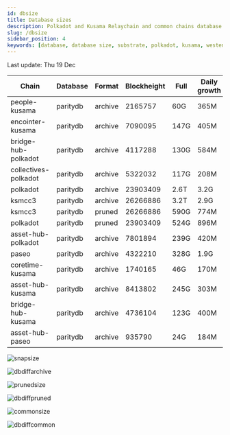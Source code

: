 ```yaml
---
id: dbsize
title: Database sizes
description: Polkadot and Kusama Relaychain and common chains database sizes
slug: /dbsize
sidebar_position: 4
keywords: [database, database size, substrate, polkadot, kusama, westend]
---
```



Last update: Thu 19 Dec

| Chain    | Database   | Format | Blockheight | Full         | Daily growth |
| ------------------------| ----------- | -------- | ------- | ---------- | ----- | 
| people-kusama | paritydb | archive | 2165757 | 60G | 365M |
| encointer-kusama | paritydb | archive | 7090095 | 147G | 405M |
| bridge-hub-polkadot | paritydb | archive | 4117288 | 130G | 584M |
| collectives-polkadot | paritydb | archive | 5322032 | 117G | 208M |
| polkadot | paritydb | archive | 23903409 | 2.6T | 3.2G |
| ksmcc3 | paritydb | archive | 26266886 | 3.2T | 2.9G |
| ksmcc3 | paritydb | pruned | 26266886 | 590G | 774M |
| polkadot | paritydb | pruned | 23903409 | 524G | 896M |
| asset-hub-polkadot | paritydb | archive | 7801894 | 239G | 420M |
| paseo | paritydb | archive | 4322210 | 328G | 1.9G |
| coretime-kusama | paritydb | archive | 1740165 | 46G | 170M |
| asset-hub-kusama | paritydb | archive | 8413802 | 245G | 303M |
| bridge-hub-kusama | paritydb | archive | 4736104 | 123G | 400M |
| asset-hub-paseo | paritydb | archive | 935790 | 24G | 184M |

![snapsize](/img/archivesize.png)

![dbdiffarchive](/img/dbdiffrelay.png)

![prunedsize](/img/prunedsize.png)

![dbdiffpruned](/img/dbdiffpruned.png)

![commonsize](/img/commonsize.png)

![dbdiffcommon](/img/dbdiffcommon.png)
